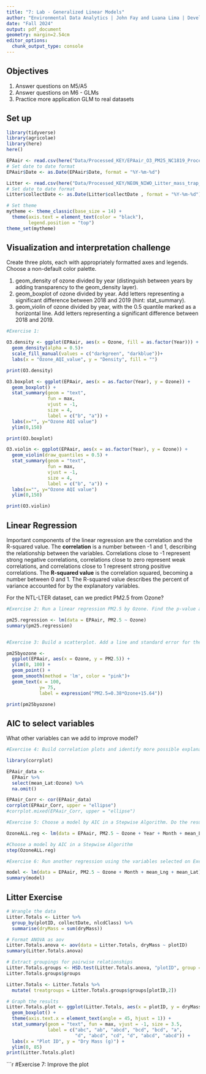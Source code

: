 ```yaml
---
title: "7: Lab - Generalized Linear Models"
author: "Environmental Data Analytics | John Fay and Luana Lima | Developed by Kateri Salk"
date: "Fall 2024"
output: pdf_document
geometry: margin=2.54cm
editor_options: 
  chunk_output_type: console
---
```


## Objectives
1. Answer questions on M5/A5
2. Answer questions on M6 - GLMs
3. Practice more application GLM to real datasets


## Set up
```r
library(tidyverse)
library(agricolae)   
library(here)
here()

EPAair <- read.csv(here("Data/Processed_KEY/EPAair_O3_PM25_NC1819_Processed.csv"), stringsAsFactors = TRUE)
# Set date to date format
EPAair$Date <- as.Date(EPAair$Date, format = "%Y-%m-%d")

Litter <- read.csv(here("Data/Processed_KEY/NEON_NIWO_Litter_mass_trap_Processed.csv"), stringsAsFactors = TRUE)
# Set date to date format
Litter$collectDate <- as.Date(Litter$collectDate , format = "%Y-%m-%d")

# Set theme
mytheme <- theme_classic(base_size = 14) +
  theme(axis.text = element_text(color = "black"), 
        legend.position = "top")
theme_set(mytheme)
```



## Visualization and interpretation challenge

Create three plots, each with appropriately formatted axes and legends. Choose a non-default color palette.

1. geom_density of ozone divided by year (distinguish between years by adding transparency to the geom_density layer).
2. geom_boxplot of ozone divided by year. Add letters representing a significant difference between 2018 and 2019 (hint: stat_summary). 
3. geom_violin of ozone divided by year, with the 0.5 quantile marked as a horizontal line. Add letters representing a significant difference between 2018 and 2019. 

```r
#Exercise 1:

O3.density <- ggplot(EPAair, aes(x = Ozone, fill = as.factor(Year))) +
  geom_density(alpha = 0.5)+
  scale_fill_manual(values = c("darkgreen", "darkblue"))+
  labs(x = "Ozone_AQI_value", y = "Density", fill = "")

print(O3.density)

O3.boxplot <- ggplot(EPAair, aes(x = as.factor(Year), y = Ozone)) +
  geom_boxplot() +
  stat_summary(geom = "text",
               fun = max,
               vjust = -1,
               size = 4,
               label = c("b", "a")) +
  labs(x="", y="Ozone AQI value")
  ylim(0,150)

print(O3.boxplot)

O3.violin <- ggplot(EPAair, aes(x = as.factor(Year), y = Ozone)) +
  geom_violin(draw_quantiles = 0.5) +
  stat_summary(geom = "text",
               fun = max,
               vjust = -1,
               size = 4,
               label = c("b", "a")) +
  labs(x="", y="Ozone AQI value")
  ylim(0,150)

print(O3.violin)
```

## Linear Regression

Important components of the linear regression are the correlation and the R-squared value. The **correlation** is a number between -1 and 1, describing the relationship between the variables. Correlations close to -1 represent strong negative correlations, correlations close to zero represent weak correlations, and correlations close to 1 represent strong positive correlations. The **R-squared value** is the correlation squared, becoming a number between 0 and 1. The R-squared value describes the percent of variance accounted for by the explanatory variables. 

For the NTL-LTER dataset, can we predict PM2.5 from Ozone?

```r

#Exercise 2: Run a linear regression PM2.5 by Ozone. Find the p-value and R-squared value. 

pm25.regression <- lm(data = EPAair, PM2.5 ~ Ozone)
summary(pm25.regression)


#Exercise 3: Build a scatterplot. Add a line and standard error for the linear regression. Add the regression equation to the plot

pm25byozone <- 
  ggplot(EPAair, aes(x = Ozone, y = PM2.5)) +
  ylim(0, 100) +
  geom_point() +
  geom_smooth(method = 'lm', color = "pink")+
  geom_text(x = 100,
            y= 75,
            label = expression("PM2.5=0.38*Ozone+15.64"))

print(pm25byozone) 


```


## AIC to select variables

What other variables can we add to improve model?

```r

#Exercise 4: Build correlation plots and identify more possible explanatory variables to add to the regression.

library(corrplot)

EPAair_data <- 
  EPAair %>%
  select(mean_Lat:Ozone) %>%
  na.omit()

EPAair_Corr <- cor(EPAair_data)
corrplot(EPAair_Corr, upper = "ellipse")
#corrplot.mixed(EPAair_Corr, upper = "ellipse")

#Exercise 5: Choose a model by AIC in a Stepwise Algorithm. Do the results from AIC match the variables you selected on Exercise 4?

OzoneALL.reg <- lm(data = EPAair, PM2.5 ~ Ozone + Year + Month + mean_Lng + mean_Lat) 

#Choose a model by AIC in a Stepwise Algorithm
step(OzoneALL.reg)

#Exercise 6: Run another regression using the variables selected on Exercise 6. Compare r-squared value with the one from Exercise 2. 

model <- lm(data = EPAair, PM2.5 ~ Ozone + Month + mean_Lng + mean_Lat)
summary(model)

```



## Litter Exercise

```r
# Wrangle the data
Litter.Totals <- Litter %>%
  group_by(plotID, collectDate, nlcdClass) %>%
  summarise(dryMass = sum(dryMass))

# Format ANOVA as aov
Litter.Totals.anova <- aov(data = Litter.Totals, dryMass ~ plotID)
summary(Litter.Totals.anova)

# Extract groupings for pairwise relationships
Litter.Totals.groups <- HSD.test(Litter.Totals.anova, "plotID", group = TRUE)
Litter.Totals.groups$groups

Litter.Totals <- Litter.Totals %>%
  mutate( treatgroups = Litter.Totals.groups$groups[plotID,2])

# Graph the results
Litter.Totals.plot <- ggplot(Litter.Totals, aes(x = plotID, y = dryMass)) +
  geom_boxplot() +
  theme(axis.text.x = element_text(angle = 45, hjust = 1)) +
  stat_summary(geom = "text", fun = max, vjust = -1, size = 3.5,
               label = c("abc", "ab", "abcd", "bcd", "bcd", "a", 
                         "d", "abcd", "cd", "d", "abcd", "abcd")) +
  labs(x = "Plot ID", y = "Dry Mass (g)") +
  ylim(0, 85)
print(Litter.Totals.plot)

```

```r
#Exercise 7: Improve the plot

